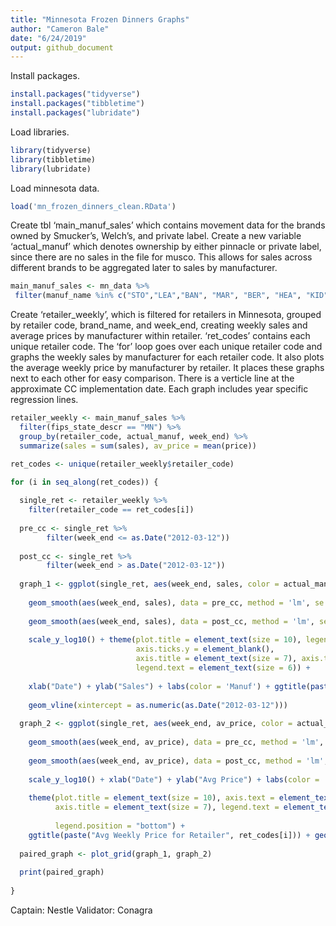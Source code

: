 ```yaml
---
title: "Minnesota Frozen Dinners Graphs"
author: "Cameron Bale"
date: "6/24/2019"
output: github_document
---
```


Install packages.
```r
install.packages("tidyverse")
install.packages("tibbletime")
install.packages("lubridate")
```

Load libraries.
```r
library(tidyverse)
library(tibbletime)
library(lubridate)
```

Load minnesota data.
```r
load('mn_frozen_dinners_clean.RData')
```

Create tbl 'main_manuf_sales' which contains movement data for the brands owned
by Smucker's, Welch's, and private label. Create a new variable 'actual_manuf' which denotes ownership by either pinnacle or private label, since there are no sales in the file for musco.
This allows for sales across different brands to be aggregated later to sales by manufacturer.
```r
main_manuf_sales <- mn_data %>% 
 filter(manuf_name %in% c("STO","LEA","BAN", "MAR", "BER", "HEA", "KID", "BUI", "SWE" , "P.F", "BLA","CTL")) %>% mutate(actual_manuf = if_else(manuf_name == "STO", "NES",if_else(manuf_name == "LEA", "NES", if_else(manuf_name == "BUI", "NES", if_else(manuf_name == "SWE", "NES", if_else(manuf_name == "BAN", "CON", if_else(manuf_name == "MAR", "CON", if_else(manuf_name == "BER", "CON", if_else(manuf_name == "HEA", "CON", if_else(manuf_name == "KID", "CON", if_else(manuf_name == "P.F", "CON", if_else(manuf_name == "BLA","CON","CTL"))))))))))))
```

Create 'retailer_weekly', which is filtered for retailers in Minnesota, grouped by retailer code, brand_name, and week_end, creating weekly sales
and average prices by manufacturer within retailer. 'ret_codes' contains each unique retailer code. 
The 'for' loop goes over each unique retailer code and graphs the weekly sales by manufacturer for each retailer code. It also plots the average
weekly price by manufacturer by retailer. It places these graphs next to each other for easy comparison. There is a verticle line at the 
approximate CC implementation date. Each graph includes year specific regression lines.
```r
retailer_weekly <- main_manuf_sales %>%
  filter(fips_state_descr == "MN") %>%
  group_by(retailer_code, actual_manuf, week_end) %>%
  summarize(sales = sum(sales), av_price = mean(price))

ret_codes <- unique(retailer_weekly$retailer_code)

for (i in seq_along(ret_codes)) {
  
  single_ret <- retailer_weekly %>%
    filter(retailer_code == ret_codes[i])
  
  pre_cc <- single_ret %>%
        filter(week_end <= as.Date("2012-03-12"))
  
  post_cc <- single_ret %>%
        filter(week_end > as.Date("2012-03-12"))
  
  graph_1 <- ggplot(single_ret, aes(week_end, sales, color = actual_manuf)) + geom_line() + 
    
    geom_smooth(aes(week_end, sales), data = pre_cc, method = 'lm', se = FALSE) +
    
    geom_smooth(aes(week_end, sales), data = post_cc, method = 'lm', se = FALSE) +
    
    scale_y_log10() + theme(plot.title = element_text(size = 10), legend.position = "bottom", axis.text.y = element_blank(), 
                            axis.ticks.y = element_blank(), 
                            axis.title = element_text(size = 7), axis.text = element_text(size = 7), legend.title = element_text(size = 6),
                            legend.text = element_text(size = 6)) + 
    
    xlab("Date") + ylab("Sales") + labs(color = 'Manuf') + ggtitle(paste("Weekly Sales for Retailer", ret_codes[i])) + 
    
    geom_vline(xintercept = as.numeric(as.Date("2012-03-12")))
  
  graph_2 <- ggplot(single_ret, aes(week_end, av_price, color = actual_manuf)) + geom_line() + 
    
    geom_smooth(aes(week_end, av_price), data = pre_cc, method = 'lm', se = FALSE) +
    
    geom_smooth(aes(week_end, av_price), data = post_cc, method = 'lm', se = FALSE) +
    
    scale_y_log10() + xlab("Date") + ylab("Avg Price") + labs(color = 'Manuf') + 
    
    theme(plot.title = element_text(size = 10), axis.text = element_text(size = 7), 
          axis.title = element_text(size = 7), legend.text = element_text(size = 6), legend.title = element_text(size = 6), 
          
          legend.position = "bottom") +
    ggtitle(paste("Avg Weekly Price for Retailer", ret_codes[i])) + geom_vline(xintercept = as.numeric(as.Date("2012-03-12")))
  
  paired_graph <- plot_grid(graph_1, graph_2)
  
  print(paired_graph)
   
}
```

Captain: Nestle
Validator: Conagra